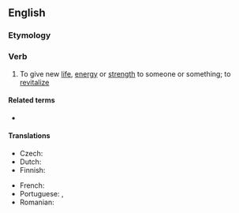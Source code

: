 ==English==

===Etymology===
{{prefix|en|re|invigorate}}

===Verb===
{{en-verb}}

# To give new [[life]], [[energy]] or [[strength]] to someone or something; to [[revitalize]]

====Related terms====
* {{l|en|reinvigoration}}

====Translations====
{{trans-top|to give new energy or strength}}
* Czech: {{t|cs|oživit}}
* Dutch: {{t+|nl|heropleven}}
* Finnish: {{t+|fi|virkistää}}
{{trans-mid}}
* French: {{t+|fr|revigorer}}
* Portuguese: {{t+|pt|revigorar}}, {{t+|pt|reconfortar}}
* Romanian: {{t+|ro|revigora}}
{{trans-bottom}}